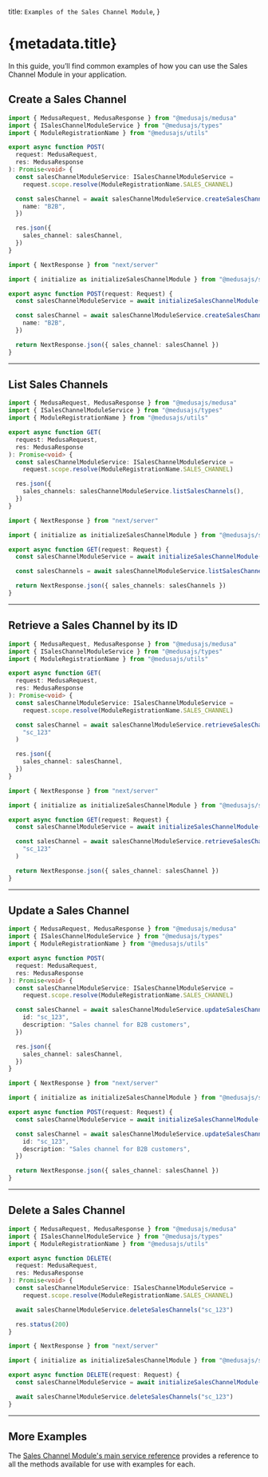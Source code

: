
  title: `Examples of the Sales Channel Module`,
}

# {metadata.title}

In this guide, you’ll find common examples of how you can use the Sales Channel Module in your application.

## Create a Sales Channel

<CodeTabs groupId="app-type">
  <CodeTab label="Medusa API Router" value="medusa">

```ts
import { MedusaRequest, MedusaResponse } from "@medusajs/medusa"
import { ISalesChannelModuleService } from "@medusajs/types"
import { ModuleRegistrationName } from "@medusajs/utils"

export async function POST(
  request: MedusaRequest,
  res: MedusaResponse
): Promise<void> {
  const salesChannelModuleService: ISalesChannelModuleService =
    request.scope.resolve(ModuleRegistrationName.SALES_CHANNEL)

  const salesChannel = await salesChannelModuleService.createSalesChannels({
    name: "B2B",
  })

  res.json({
    sales_channel: salesChannel,
  })
}
```

  </CodeTab>
  <CodeTab label="Next.js App Router" value="nextjs">

```ts
import { NextResponse } from "next/server"

import { initialize as initializeSalesChannelModule } from "@medusajs/sales-channel"

export async function POST(request: Request) {
  const salesChannelModuleService = await initializeSalesChannelModule()

  const salesChannel = await salesChannelModuleService.createSalesChannels({
    name: "B2B",
  })

  return NextResponse.json({ sales_channel: salesChannel })
}
```

  </CodeTab>
</CodeTabs>

---

## List Sales Channels

<CodeTabs groupId="app-type">
  <CodeTab label="Medusa API Router" value="medusa">

```ts
import { MedusaRequest, MedusaResponse } from "@medusajs/medusa"
import { ISalesChannelModuleService } from "@medusajs/types"
import { ModuleRegistrationName } from "@medusajs/utils"

export async function GET(
  request: MedusaRequest,
  res: MedusaResponse
): Promise<void> {
  const salesChannelModuleService: ISalesChannelModuleService =
    request.scope.resolve(ModuleRegistrationName.SALES_CHANNEL)

  res.json({
    sales_channels: salesChannelModuleService.listSalesChannels(),
  })
}
```

  </CodeTab>
  <CodeTab label="Next.js App Router" value="nextjs">

```ts
import { NextResponse } from "next/server"

import { initialize as initializeSalesChannelModule } from "@medusajs/sales-channel"

export async function GET(request: Request) {
  const salesChannelModuleService = await initializeSalesChannelModule()

  const salesChannels = await salesChannelModuleService.listSalesChannels()

  return NextResponse.json({ sales_channels: salesChannels })
}
```

  </CodeTab>
</CodeTabs>

---

## Retrieve a Sales Channel by its ID

<CodeTabs groupId="app-type">
  <CodeTab label="Medusa API Router" value="medusa">

```ts
import { MedusaRequest, MedusaResponse } from "@medusajs/medusa"
import { ISalesChannelModuleService } from "@medusajs/types"
import { ModuleRegistrationName } from "@medusajs/utils"

export async function GET(
  request: MedusaRequest,
  res: MedusaResponse
): Promise<void> {
  const salesChannelModuleService: ISalesChannelModuleService =
    request.scope.resolve(ModuleRegistrationName.SALES_CHANNEL)

  const salesChannel = await salesChannelModuleService.retrieveSalesChannel(
    "sc_123"
  )

  res.json({
    sales_channel: salesChannel,
  })
}
```

  </CodeTab>
  <CodeTab label="Next.js App Router" value="nextjs">

```ts
import { NextResponse } from "next/server"

import { initialize as initializeSalesChannelModule } from "@medusajs/sales-channel"

export async function GET(request: Request) {
  const salesChannelModuleService = await initializeSalesChannelModule()

  const salesChannel = await salesChannelModuleService.retrieveSalesChannel(
    "sc_123"
  )

  return NextResponse.json({ sales_channel: salesChannel })
}
```

  </CodeTab>
</CodeTabs>

---

## Update a Sales Channel

<CodeTabs groupId="app-type">
  <CodeTab label="Medusa API Router" value="medusa">

```ts
import { MedusaRequest, MedusaResponse } from "@medusajs/medusa"
import { ISalesChannelModuleService } from "@medusajs/types"
import { ModuleRegistrationName } from "@medusajs/utils"

export async function POST(
  request: MedusaRequest,
  res: MedusaResponse
): Promise<void> {
  const salesChannelModuleService: ISalesChannelModuleService =
    request.scope.resolve(ModuleRegistrationName.SALES_CHANNEL)

  const salesChannel = await salesChannelModuleService.updateSalesChannels({
    id: "sc_123",
    description: "Sales channel for B2B customers",
  })

  res.json({
    sales_channel: salesChannel,
  })
}
```

  </CodeTab>
  <CodeTab label="Next.js App Router" value="nextjs">

```ts
import { NextResponse } from "next/server"

import { initialize as initializeSalesChannelModule } from "@medusajs/sales-channel"

export async function POST(request: Request) {
  const salesChannelModuleService = await initializeSalesChannelModule()

  const salesChannel = await salesChannelModuleService.updateSalesChannels({
    id: "sc_123",
    description: "Sales channel for B2B customers",
  })

  return NextResponse.json({ sales_channel: salesChannel })
}
```

  </CodeTab>
</CodeTabs>

---

## Delete a Sales Channel

<CodeTabs groupId="app-type">
  <CodeTab label="Medusa API Router" value="medusa">

```ts
import { MedusaRequest, MedusaResponse } from "@medusajs/medusa"
import { ISalesChannelModuleService } from "@medusajs/types"
import { ModuleRegistrationName } from "@medusajs/utils"

export async function DELETE(
  request: MedusaRequest,
  res: MedusaResponse
): Promise<void> {
  const salesChannelModuleService: ISalesChannelModuleService =
    request.scope.resolve(ModuleRegistrationName.SALES_CHANNEL)

  await salesChannelModuleService.deleteSalesChannels("sc_123")

  res.status(200)
}
```

  </CodeTab>
  <CodeTab label="Next.js App Router" value="nextjs">

```ts
import { NextResponse } from "next/server"

import { initialize as initializeSalesChannelModule } from "@medusajs/sales-channel"

export async function DELETE(request: Request) {
  const salesChannelModuleService = await initializeSalesChannelModule()

  await salesChannelModuleService.deleteSalesChannels("sc_123")
}
```

  </CodeTab>
</CodeTabs>

---

## More Examples

The [Sales Channel Module's main service reference](/references/sales-channel) provides a reference to all the methods available for use with examples for each.

